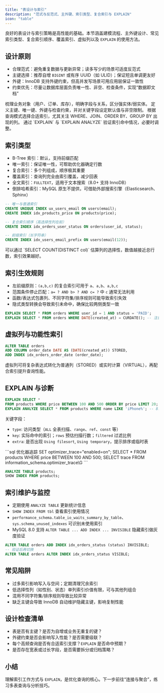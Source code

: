 ```yaml
---
title: "表设计与索引"
description: "范式与反范式、主外键、索引类型、复合索引与 EXPLAIN"
icon: "table"
---
```


良好的表设计与索引策略是高性能的基础。本节涵盖建模流程、主外键设计、常见索引类型、复合索引顺序、覆盖索引、虚拟列以及 `EXPLAIN` 的使用方法。

## 设计原则

- 合理范式：避免重复数据与更新异常；读多写少的场景可适度反范式
- 主键选择：推荐自增 `BIGINT` 或有序 UUID（如 ULID）；保证短且单调更友好
- 外键：InnoDB 支持外键约束，但高并发写场景可用应用层保证一致性
- 约束优先：尽量让数据库层面负责唯一性、非空、检查条件，实现“数据即文档”

<Steps>
  <Step title="识别实体">
    梳理业务对象（用户、订单、库存），明确字段与关系，区分强实体/弱实体。
  </Step>
  <Step title="设置约束">
    定义主键、唯一键、外键与检查约束，并对关键字段设定默认值与非空限制。
  </Step>
  <Step title="设计索引">
    根据查询模式选择合适索引，尤其关注 WHERE、JOIN、ORDER BY、GROUP BY 出现的列。
  </Step>
  <Step title="验证执行计划">
    通过 `EXPLAIN` 与 `EXPLAIN ANALYZE` 验证索引命中情况，必要时调整。
  </Step>
</Steps>

## 索引类型

- B-Tree 索引：默认，支持前缀匹配
- 唯一索引：保证唯一性，可帮助优化器确定行数
- 复合索引：多个列组成，顺序极其重要
- 覆盖索引：查询列完全由索引覆盖，减少回表
- 全文索引：`FULLTEXT`，适用于文本搜索（8.0+ 支持 InnoDB）
- 倒排哈希索引：MySQL 原生不提供，可借助外部搜索引擎（Elasticsearch、Sphinx）

```sql
-- 唯一与普通索引
CREATE UNIQUE INDEX ux_users_email ON users(email);
CREATE INDEX idx_products_price ON products(price);

-- 复合索引顺序（高选择性列在前）
CREATE INDEX idx_orders_user_status ON orders(user_id, status);

-- 前缀索引（长字符串）
CREATE INDEX idx_users_email_prefix ON users(email(12));
```

<Tip>
可以通过 `SELECT COUNT(DISTINCT col)` 估算列的选择性，数值越接近总行数，索引效果越好。
</Tip>

## 索引生效规则

- 左前缀原则：`(a,b,c)` 的复合索引可用于 `a`、`a,b`、`a,b,c`
- 范围条件停止匹配：`a= ? AND b> ? AND c= ?` 中 `c` 通常无法利用
- 函数/表达式包裹列、不同字符集/排序规则可能导致索引失效
- 隐式类型转换会导致索引未命中，确保比较两侧类型一致

```sql
EXPLAIN SELECT * FROM orders WHERE user_id = 1 AND status = 'PAID';
EXPLAIN SELECT * FROM orders WHERE DATE(created_at) = CURDATE(); -- 注意函数包裹
```

## 虚拟列与功能性索引

```sql
ALTER TABLE orders
ADD COLUMN order_date DATE AS (DATE(created_at)) STORED,
ADD INDEX idx_orders_order_date (order_date);
```

虚拟列可将复杂表达式转化为普通列（STORED）或实时计算（VIRTUAL），再配合索引提升查询性能。

## EXPLAIN 与诊断

```sql
EXPLAIN SELECT *
FROM products WHERE price BETWEEN 100 AND 500 ORDER BY price LIMIT 20;
EXPLAIN ANALYZE SELECT * FROM products WHERE name LIKE 'iPhone%'; -- 8.0+
```

关键字段：

- `type`: 访问类型（`ALL` 全表扫描、`range`、`ref`、`const` 等）
- `key`: 实际命中的索引；`rows` 预估扫描行数；`filtered` 过滤比例
- `extra`: 是否出现 `Using filesort`, `Using temporary`，提示排序或临时表

<CodeGroup>
  ```sql 优化器追踪
  SET optimizer_trace="enabled=on";
  SELECT * FROM products WHERE price BETWEEN 100 AND 500;
  SELECT trace FROM information_schema.optimizer_trace\G
  ```

  ```sql 统计信息
  ANALYZE TABLE products;
  SHOW INDEX FROM products;
  ```
</CodeGroup>

## 索引维护与监控

- 定期使用 `ANALYZE TABLE` 更新统计信息
- `SHOW INDEX FROM tbl` 查看索引使用情况
- `performance_schema.table_io_waits_summary_by_table`、`sys.schema_unused_indexes` 可识别未使用索引
- MySQL 8.0 支持 `ALTER TABLE ... ADD INDEX ... INVISIBLE` 隐藏索引做灰度验证

```sql
ALTER TABLE orders ADD INDEX idx_orders_status (status) INVISIBLE;
-- 验证后再切换
ALTER TABLE orders ALTER INDEX idx_orders_status VISIBLE;
```

## 常见陷阱

- 过多索引影响写入与空间；定期清理冗余索引
- 低选择性列（如性别、状态）单列索引价值有限，可与其他列组合
- 混用不同字符集/排序规则导致比较异常
- 缺乏主键会导致 InnoDB 自动维护隐藏主键，影响复制性能

## 设计检查清单

- 表是否有主键？是否为自增或业务无重复的键？
- 外键约束是否会影响写入性能？是否需要级联？
- 每个高频查询是否有合适索引支撑？`EXPLAIN` 是否命中预期？
- 是否存在宽表或过长字段，是否需要拆分或归档策略？

## 小结

理解索引工作方式与 `EXPLAIN`，是优化查询的核心。下一步前往“连接与聚合”，练习多表查询与分析技巧。
